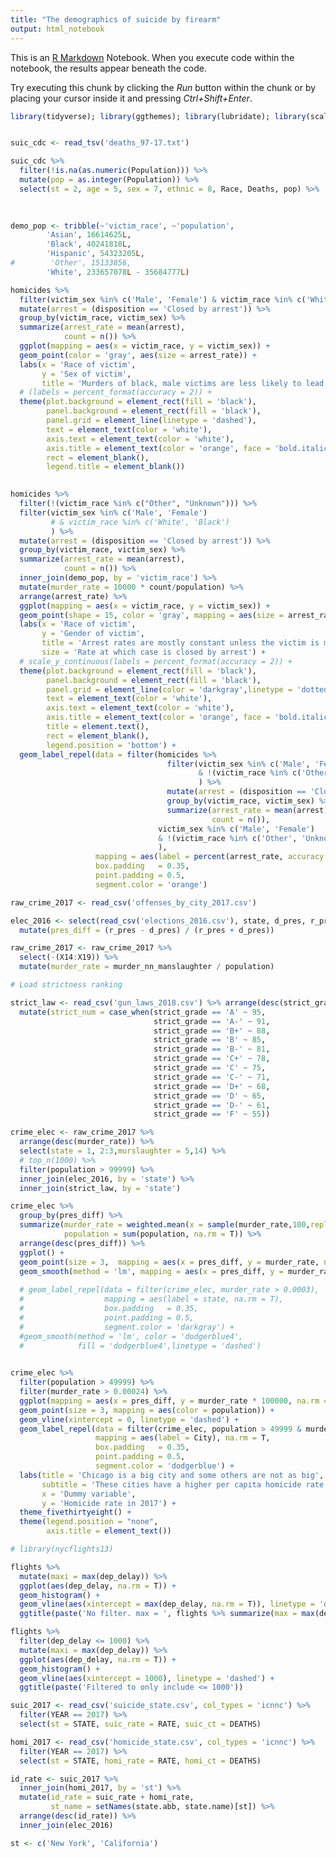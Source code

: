 ```yaml
---
title: "The demographics of suicide by firearm"
output: html_notebook
---
```


This is an [R Markdown](http://rmarkdown.rstudio.com) Notebook. When you execute code within the notebook, the results appear beneath the code. 

Try executing this chunk by clicking the *Run* button within the chunk or by placing your cursor inside it and pressing *Ctrl+Shift+Enter*. 

```r
library(tidyverse); library(ggthemes); library(lubridate); library(scales); library(ggrepel)
```


```r

```



```r
suic_cdc <- read_tsv('deaths_97-17.txt')
```


```r
suic_cdc %>%
  filter(!is.na(as.numeric(Population))) %>%
  mutate(pop = as.integer(Population)) %>%
  select(st = 2, age = 5, sex = 7, ethnic = 8, Race, Deaths, pop) %>%
  
  

```



```r


demo_pop <- tribble(~'victim_race', ~'population',
        'Asian', 16614625L,
        'Black', 40241818L,
        'Hispanic', 54323205L,
#        'Other', 15133856,
        'White', 233657078L - 35684777L)

homicides %>%
  filter(victim_sex %in% c('Male', 'Female') & victim_race %in% c('White', 'Black')) %>%
  mutate(arrest = (disposition == 'Closed by arrest')) %>%
  group_by(victim_race, victim_sex) %>%
  summarize(arrest_rate = mean(arrest),
            count = n()) %>%
  ggplot(mapping = aes(x = victim_race, y = victim_sex)) +
  geom_point(color = 'gray', aes(size = arrest_rate)) +
  labs(x = 'Race of victim',
       y = 'Sex of victim',
       title = 'Murders of black, male victims are less likely to lead to an arrest') +
  # (labels = percent_format(accuracy = 2)) +
  theme(plot.background = element_rect(fill = 'black'),
        panel.background = element_rect(fill = 'black'),
        panel.grid = element_line(linetype = 'dashed'),
        text = element_text(color = 'white'),
        axis.text = element_text(color = 'white'),
        axis.title = element_text(color = 'orange', face = 'bold.italic'),
        rect = element_blank(),
        legend.title = element_blank())
  
```

```r

homicides %>%
  filter(!(victim_race %in% c("Other", "Unknown"))) %>%
  filter(victim_sex %in% c('Male', 'Female') 
         # & victim_race %in% c('White', 'Black')
         ) %>%
  mutate(arrest = (disposition == 'Closed by arrest')) %>%
  group_by(victim_race, victim_sex) %>%
  summarize(arrest_rate = mean(arrest),
            count = n()) %>%
  inner_join(demo_pop, by = 'victim_race') %>%
  mutate(murder_rate = 10000 * count/population) %>%
  arrange(arrest_rate) %>%
  ggplot(mapping = aes(x = victim_race, y = victim_sex)) +
  geom_point(shape = 15, color = 'gray', mapping = aes(size = arrest_rate)) +
  labs(x = 'Race of victim',
       y = 'Gender of victim',
       title = 'Arrest rates are mostly constant unless the victim is male and black/Hispanic',
       size = 'Rate at which case is closed by arrest') +
  # scale_y_continuous(labels = percent_format(accuracy = 2)) +
  theme(plot.background = element_rect(fill = 'black'),
        panel.background = element_rect(fill = 'black'),
        panel.grid = element_line(color = 'darkgray',linetype = 'dotted'),
        text = element_text(color = 'white'),
        axis.text = element_text(color = 'white'),
        axis.title = element_text(color = 'orange', face = 'bold.italic'),
        title = element.text(),
        rect = element_blank(),
        legend.position = 'bottom') +
  geom_label_repel(data = filter(homicides %>%
                                   filter(victim_sex %in% c('Male', 'Female') 
                                          & !(victim_race %in% c('Other', 'Unknown'))
                                          ) %>%
                                   mutate(arrest = (disposition == 'Closed by arrest')) %>%
                                   group_by(victim_race, victim_sex) %>%
                                   summarize(arrest_rate = mean(arrest),
                                             count = n()),
                                 victim_sex %in% c('Male', 'Female') 
                                 & !(victim_race %in% c('Other', 'Unknown'))
                                 ),
                   mapping = aes(label = percent(arrest_rate, accuracy = 1)), na.rm = T,
                   box.padding   = 0.35,
                   point.padding = 0.5,
                   segment.color = 'orange')
```





```r
raw_crime_2017 <- read_csv('offenses_by_city_2017.csv')
```

```r
elec_2016 <- select(read_csv('elections_2016.csv'), state, d_pres, r_pres) %>%
  mutate(pres_diff = (r_pres - d_pres) / (r_pres + d_pres))
```



```r
raw_crime_2017 <- raw_crime_2017 %>%
  select(-(X14:X19)) %>%
  mutate(murder_rate = murder_nn_manslaughter / population)

```



```r
# Load strictness ranking

strict_law <- read_csv('gun_laws_2018.csv') %>% arrange(desc(strict_grade)) %>%
  mutate(strict_num = case_when(strict_grade == 'A' ~ 95,
                                strict_grade == 'A-' ~ 91,
                                strict_grade == 'B+' ~ 88,
                                strict_grade == 'B' ~ 85,
                                strict_grade == 'B-' ~ 81,
                                strict_grade == 'C+' ~ 78,
                                strict_grade == 'C' ~ 75,
                                strict_grade == 'C-' ~ 71,
                                strict_grade == 'D+' ~ 68,
                                strict_grade == 'D' ~ 65,
                                strict_grade == 'D-' ~ 61,
                                strict_grade == 'F' ~ 55))
```


```r
crime_elec <- raw_crime_2017 %>%
  arrange(desc(murder_rate)) %>%
  select(state = 1, 2:3,murslaughter = 5,14) %>% 
  # top_n(1000) %>%
  filter(population > 99999) %>%
  inner_join(elec_2016, by = 'state') %>%
  inner_join(strict_law, by = 'state')
```



```r
crime_elec %>%
  group_by(pres_diff) %>%
  summarize(murder_rate = weighted.mean(x = sample(murder_rate,100,replace = T), w = sample(population,100,replace = T)),
            population = sum(population, na.rm = T)) %>%
  arrange(desc(pres_diff)) %>%
  ggplot() +
  geom_point(size = 3,  mapping = aes(x = pres_diff, y = murder_rate, na.rm = T), color = 'black') +
  geom_smooth(method = 'lm', mapping = aes(x = pres_diff, y = murder_rate, na.rm = T))
  
  # geom_label_repel(data = filter(crime_elec, murder_rate > 0.0003),
  #                  mapping = aes(label = state, na.rm = T),
  #                  box.padding   = 0.35,
  #                  point.padding = 0.5,
  #                  segment.color = 'darkgray') +
  #geom_smooth(method = 'lm', color = 'dodgerblue4',
  #            fill = 'dodgerblue4',linetype = 'dashed')
  
```





```r
crime_elec %>%
  filter(population > 49999) %>%
  filter(murder_rate > 0.00024) %>%
  ggplot(mapping = aes(x = pres_diff, y = murder_rate * 100000, na.rm = T)) +
  geom_point(size = 3, mapping = aes(color = population)) +
  geom_vline(xintercept = 0, linetype = 'dashed') +
  geom_label_repel(data = filter(crime_elec, population > 49999 & murder_rate > 0.00024),
                   mapping = aes(label = City), na.rm = T,
                   box.padding   = 0.35,
                   point.padding = 0.5,
                   segment.color = 'dodgerblue') +
  labs(title = 'Chicago is a big city and some others are not as big',
       subtitle = 'These cities have a higher per capita homicide rate than Chicago',
       x = 'Dummy variable',
       y = 'Homicide rate in 2017') +
  theme_fivethirtyeight() +
  theme(legend.position = "none",
        axis.title = element_text())
```

```r
# library(nycflights13)

flights %>%
  mutate(maxi = max(dep_delay)) %>%
  ggplot(aes(dep_delay, na.rm = T)) +
  geom_histogram() +
  geom_vline(aes(xintercept = max(dep_delay, na.rm = T)), linetype = 'dashed') +
  ggtitle(paste('No filter. max = ', flights %>% summarize(max = max(dep_delay, na.rm = T))      ))
```


```r
flights %>%
  filter(dep_delay <= 1000) %>%
  mutate(maxi = max(dep_delay)) %>%
  ggplot(aes(dep_delay, na.rm = T)) +
  geom_histogram() +
  geom_vline(aes(xintercept = 1000), linetype = 'dashed') +
  ggtitle(paste('Filtered to only include <= 1000'))
```


```r
suic_2017 <- read_csv('suicide_state.csv', col_types = 'icnnc') %>%
  filter(YEAR == 2017) %>%
  select(st = STATE, suic_rate = RATE, suic_ct = DEATHS)

homi_2017 <- read_csv('homicide_state.csv', col_types = 'icnnc') %>%
  filter(YEAR == 2017) %>%
  select(st = STATE, homi_rate = RATE, homi_ct = DEATHS)
```


```r
id_rate <- suic_2017 %>%
  inner_join(homi_2017, by = 'st') %>%
  mutate(id_rate = suic_rate + homi_rate,
         st_name = setNames(state.abb, state.name)[st]) %>%
  arrange(desc(id_rate)) %>%
  inner_join(elec_2016)
```



```r
st <- c('New York', 'California')


```


